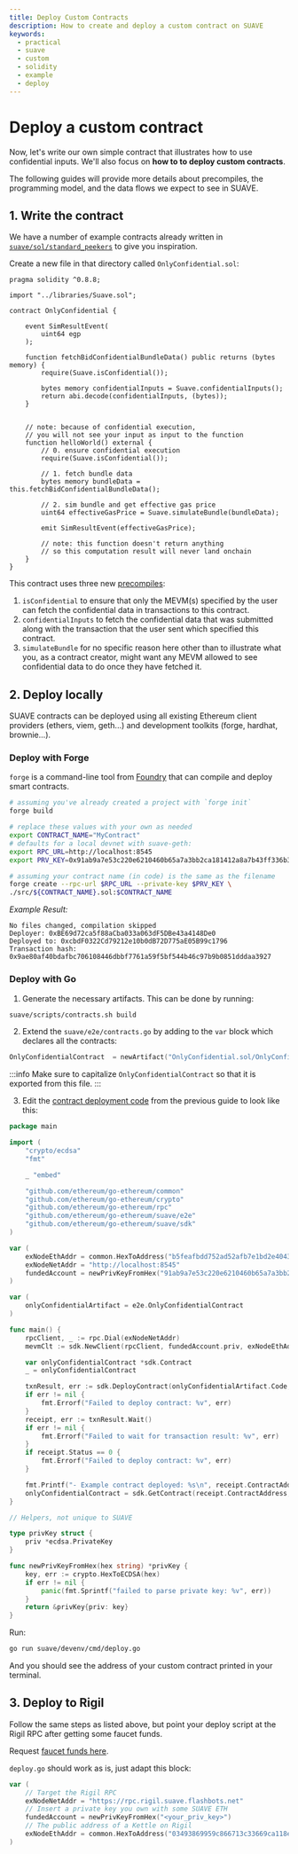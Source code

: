 ```yaml
---
title: Deploy Custom Contracts
description: How to create and deploy a custom contract on SUAVE
keywords:
  - practical
  - suave
  - custom
  - solidity
  - example
  - deploy
---
```


# Deploy a custom contract

Now, let's write our own simple contract that illustrates how to use confidential inputs. We'll also focus on **how to to deploy custom contracts**.

The following guides will provide more details about precompiles, the programming model, and the data flows we expect to see in SUAVE.

## 1. Write the contract

We have a number of example contracts already written in [`suave/sol/standard_peekers`](https://github.com/flashbots/suave-geth/tree/main/suave/sol/standard_peekers) to give you inspiration.

Create a new file in that directory called `OnlyConfidential.sol`:

```solidity
pragma solidity ^0.8.8;

import "../libraries/Suave.sol";

contract OnlyConfidential {

	event SimResultEvent(
		uint64 egp
	);

	function fetchBidConfidentialBundleData() public returns (bytes memory) {
		require(Suave.isConfidential());

		bytes memory confidentialInputs = Suave.confidentialInputs();
		return abi.decode(confidentialInputs, (bytes));
	}


	// note: because of confidential execution,
    // you will not see your input as input to the function
	function helloWorld() external {
		// 0. ensure confidential execution
		require(Suave.isConfidential());

		// 1. fetch bundle data
		bytes memory bundleData = this.fetchBidConfidentialBundleData();

		// 2. sim bundle and get effective gas price
		uint64 effectiveGasPrice = Suave.simulateBundle(bundleData);

		emit SimResultEvent(effectiveGasPrice);

		// note: this function doesn't return anything
        // so this computation result will never land onchain
	}
}
```

This contract uses three new [precompiles](/technical/specs/rigil/precompiles):

1. `isConfidential` to ensure that only the MEVM(s) specified by the user can fetch the confidential data in transactions to this contract.
2. `confidentialInputs` to fetch the confidential data that was submitted along with the transaction that the user sent which specified this contract.
3. `simulateBundle` for no specific reason here other than to illustrate what you, as a contract creator, might want any MEVM allowed to see confidential data to do once they have fetched it.

## 2. Deploy locally

SUAVE contracts can be deployed using all existing Ethereum client providers (ethers, viem, geth...) and development toolkits (forge, hardhat, brownie...).

### Deploy with Forge

`forge` is a command-line tool from [Foundry](https://getfoundry.sh/) that can compile and deploy smart contracts.

```bash
# assuming you've already created a project with `forge init`
forge build

# replace these values with your own as needed
export CONTRACT_NAME="MyContract"
# defaults for a local devnet with suave-geth:
export RPC_URL=http://localhost:8545
export PRV_KEY=0x91ab9a7e53c220e6210460b65a7a3bb2ca181412a8a7b43ff336b3df1737ce12

# assuming your contract name (in code) is the same as the filename
forge create --rpc-url $RPC_URL --private-key $PRV_KEY \
./src/${CONTRACT_NAME}.sol:$CONTRACT_NAME
```

_Example Result:_

```
No files changed, compilation skipped
Deployer: 0xBE69d72ca5f88aCba033a063dF5DBe43a4148De0
Deployed to: 0xcbdF0322Cd79212e10b0dB72D775aE05B99c1796
Transaction hash: 0x9ae80af40bdafbc706108446dbbf7761a59f5bf544b46c97b9b0851dddaa3927
```

### Deploy with Go

1. Generate the necessary artifacts. This can be done by running:

```bash
suave/scripts/contracts.sh build
```

2. Extend the `suave/e2e/contracts.go` by adding to the `var` block which declares all the contracts:

```go
OnlyConfidentialContract  = newArtifact("OnlyConfidential.sol/OnlyConfidential.json")
```

:::info Make sure to capitalize `OnlyConfidentialContract` so that it is exported from this file. :::

3. Edit the [contract deployment code](/how-to/send-transactions#2-deploy-a-contract) from the previous guide to look like this:

```go
package main

import (
	"crypto/ecdsa"
	"fmt"

	_ "embed"

	"github.com/ethereum/go-ethereum/common"
	"github.com/ethereum/go-ethereum/crypto"
	"github.com/ethereum/go-ethereum/rpc"
	"github.com/ethereum/go-ethereum/suave/e2e"
	"github.com/ethereum/go-ethereum/suave/sdk"
)

var (
	exNodeEthAddr = common.HexToAddress("b5feafbdd752ad52afb7e1bd2e40432a485bbb7f")
	exNodeNetAddr = "http://localhost:8545"
	fundedAccount = newPrivKeyFromHex("91ab9a7e53c220e6210460b65a7a3bb2ca181412a8a7b43ff336b3df1737ce12")
)

var (
	onlyConfidentialArtifact = e2e.OnlyConfidentialContract
)

func main() {
    rpcClient, _ := rpc.Dial(exNodeNetAddr)
	mevmClt := sdk.NewClient(rpcClient, fundedAccount.priv, exNodeEthAddr)

	var onlyConfidentialContract *sdk.Contract
	_ = onlyConfidentialContract

	txnResult, err := sdk.DeployContract(onlyConfidentialArtifact.Code, mevmClt)
	if err != nil {
		fmt.Errorf("Failed to deploy contract: %v", err)
	}
	receipt, err := txnResult.Wait()
	if err != nil {
		fmt.Errorf("Failed to wait for transaction result: %v", err)
	}
	if receipt.Status == 0 {
		fmt.Errorf("Failed to deploy contract: %v", err)
	}

	fmt.Printf("- Example contract deployed: %s\n", receipt.ContractAddress)
	onlyConfidentialContract = sdk.GetContract(receipt.ContractAddress, onlyConfidentialArtifact.Abi, mevmClt)
}

// Helpers, not unique to SUAVE

type privKey struct {
	priv *ecdsa.PrivateKey
}

func newPrivKeyFromHex(hex string) *privKey {
	key, err := crypto.HexToECDSA(hex)
	if err != nil {
		panic(fmt.Sprintf("failed to parse private key: %v", err))
	}
	return &privKey{priv: key}
}
```

Run:

```bash
go run suave/devenv/cmd/deploy.go
```

And you should see the address of your custom contract printed in your terminal.

## 3. Deploy to Rigil

Follow the same steps as listed above, but point your deploy script at the Rigil RPC after getting some faucet funds.

Request [faucet funds here](https://faucet.rigil.suave.flashbots.net).

`deploy.go` should work as is, just adapt this block:

```go
var (
    // Target the Rigil RPC
	exNodeNetAddr = "https://rpc.rigil.suave.flashbots.net"
    // Insert a private key you own with some SUAVE ETH
	fundedAccount = newPrivKeyFromHex("<your_priv_key>")
	// The public address of a Kettle on Rigil
	exNodeEthAddr = common.HexToAddress("03493869959c866713c33669ca118e774a30a0e5")
)
```
